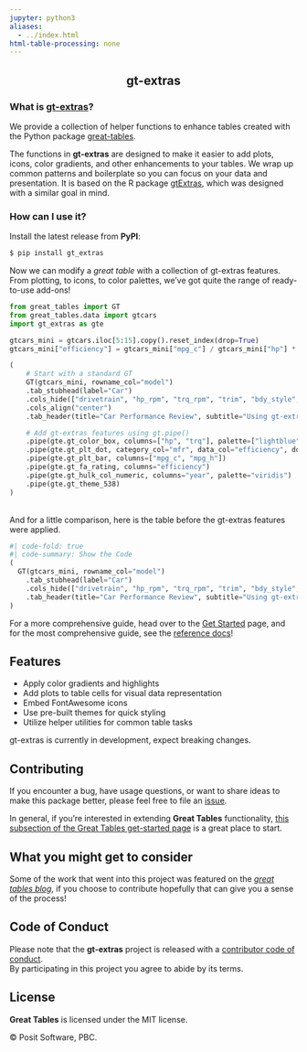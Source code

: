 ```yaml
---
jupyter: python3
aliases:
  - ../index.html
html-table-processing: none
---
```


<div style="text-align: center;">

# gt-extras

</div>

### What is [gt-extras](https://posit-dev.github.io/gt-extras)?

We provide a collection of helper functions to enhance tables created with the Python package [great-tables](https://posit-dev.github.io/great-tables/).


The functions in **gt-extras** are designed to make it easier to add plots, icons, color gradients, and other enhancements to your tables. We wrap up common patterns and boilerplate so you can focus on your data and presentation. It is based on the R package [gtExtras](https://jthomasmock.github.io/gtExtras/index.html), which was designed with a similar goal in mind.

### How can I use it?
Install the latest release from **PyPI**:

```bash
$ pip install gt_extras
```

Now we can modify a _great table_ with a collection of gt-extras features. From plotting, to icons, to color palettes, we've got quite the range of ready-to-use add-ons!

```python
from great_tables import GT
from great_tables.data import gtcars
import gt_extras as gte

gtcars_mini = gtcars.iloc[5:15].copy().reset_index(drop=True)
gtcars_mini["efficiency"] = gtcars_mini["mpg_c"] / gtcars_mini["hp"] * 100

(
    # Start with a standard GT
    GT(gtcars_mini, rowname_col="model")
    .tab_stubhead(label="Car")
    .cols_hide(["drivetrain", "hp_rpm", "trq_rpm", "trim", "bdy_style", "msrp", "trsmn", "ctry_origin"])
    .cols_align("center")
    .tab_header(title="Car Performance Review", subtitle="Using gt-extras functionality")

    # Add gt-extras features using gt.pipe()
    .pipe(gte.gt_color_box, columns=["hp", "trq"], palette=["lightblue", "darkblue"])
    .pipe(gte.gt_plt_dot, category_col="mfr", data_col="efficiency", domain=[0, 0])
    .pipe(gte.gt_plt_bar, columns=["mpg_c", "mpg_h"])
    .pipe(gte.gt_fa_rating, columns="efficiency")
    .pipe(gte.gt_hulk_col_numeric, columns="year", palette="viridis")
    .pipe(gte.gt_theme_538)
)
```

<br>
And for a little comparison, here is the table before the gt-extras features were applied.

```python
#| code-fold: true
#| code-summary: Show the Code
(
  GT(gtcars_mini, rowname_col="model")
    .tab_stubhead(label="Car")
    .cols_hide(["drivetrain", "hp_rpm", "trq_rpm", "trim", "bdy_style", "msrp", "trsmn", "ctry_origin"])
    .tab_header(title="Car Performance Review", subtitle="Using gt-extras functionality")
)
```

For a more comprehensive guide, head over to the [Get Started](../get-started/) page, and for the most comprehensive guide, see the [reference docs](../reference/)!

## Features

- Apply color gradients and highlights
- Add plots to table cells for visual data representation
- Embed FontAwesome icons
- Use pre-built themes for quick styling
- Utilize helper utilities for common table tasks

::: {.callout-warning collapse="false"}
gt-extras is currently in development, expect breaking changes.
:::

## Contributing
If you encounter a bug, have usage questions, or want to share ideas to make this package better, please feel free to file an [issue](https://github.com/posit-dev/gt-extras/issues).

In general, if you're interested in extending **Great Tables** functionality, [this subsection of the Great Tables get-started page](https://posit-dev.github.io/great-tables/get-started/extensions) is a great place to start.

::: {.callout-tip collapse="false"}
## What you might get to consider

Some of the work that went into this project was featured on the [_great tables blog_](https://posit-dev.github.io/great-tables/blog/plots-in-tables/), if you choose to contribute hopefully that can give you a sense of the process!

:::

## Code of Conduct
Please note that the **gt-extras** project is released with a [contributor code of conduct](https://www.contributor-covenant.org/version/2/1/code_of_conduct/).<br>By participating in this project you agree to abide by its terms.


## License

**Great Tables** is licensed under the MIT license.

© Posit Software, PBC.
